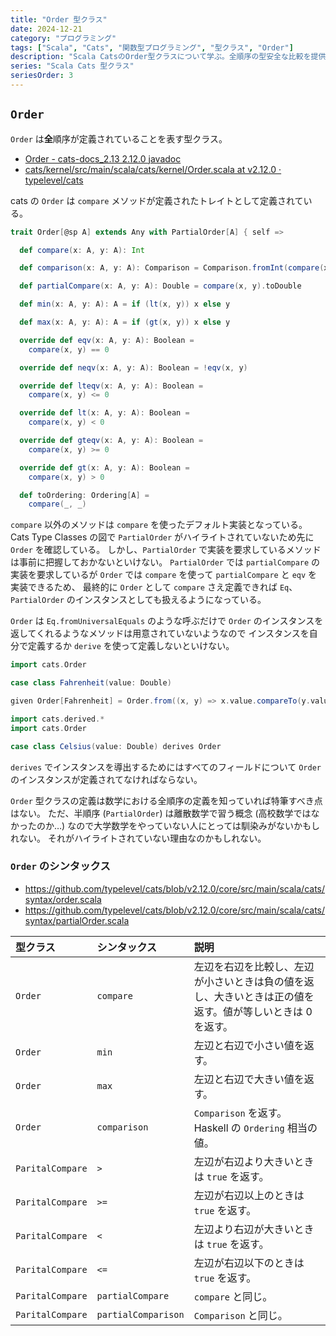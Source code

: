 ```yaml
---
title: "Order 型クラス"
date: 2024-12-21
category: "プログラミング"
tags: ["Scala", "Cats", "関数型プログラミング", "型クラス", "Order"]
description: "Scala CatsのOrder型クラスについて学ぶ。全順序の型安全な比較を提供するOrder型クラスの使い方と、比較演算子による安全な順序比較について詳しく解説。"
series: "Scala Cats 型クラス"
seriesOrder: 3
---
```


## `Order`

`Order` は**全**順序が定義されていることを表す型クラス。

- [Order - cats-docs_2.13 2.12.0 javadoc](https://www.javadoc.io/doc/org.typelevel/cats-docs_2.13/latest/cats/kernel/Order.htm)
- [cats/kernel/src/main/scala/cats/kernel/Order.scala at v2.12.0 · typelevel/cats](https://github.com/typelevel/cats/blob/v2.12.0/kernel/src/main/scala/cats/kernel/Order.scala)

cats の `Order` は `compare` メソッドが定義されたトレイトとして定義されている。

```scala
trait Order[@sp A] extends Any with PartialOrder[A] { self =>

  def compare(x: A, y: A): Int

  def comparison(x: A, y: A): Comparison = Comparison.fromInt(compare(x, y))

  def partialCompare(x: A, y: A): Double = compare(x, y).toDouble

  def min(x: A, y: A): A = if (lt(x, y)) x else y

  def max(x: A, y: A): A = if (gt(x, y)) x else y

  override def eqv(x: A, y: A): Boolean =
    compare(x, y) == 0

  override def neqv(x: A, y: A): Boolean = !eqv(x, y)

  override def lteqv(x: A, y: A): Boolean =
    compare(x, y) <= 0

  override def lt(x: A, y: A): Boolean =
    compare(x, y) < 0

  override def gteqv(x: A, y: A): Boolean =
    compare(x, y) >= 0

  override def gt(x: A, y: A): Boolean =
    compare(x, y) > 0

  def toOrdering: Ordering[A] =
    compare(_, _)
```

`compare` 以外のメソッドは `compare` を使ったデフォルト実装となっている。
Cats Type Classes の図で `PartialOrder` がハイライトされていないため先に `Order` を確認している。
しかし、`PartialOrder` で実装を要求しているメソッドは事前に把握しておかないといけない。
`PartialOrder` では `partialCompare` の実装を要求しているが `Order` では `compare` を使って `partialCompare` と `eqv` を実装できるため、
最終的に `Order` として `compare` さえ定義できれば `Eq`、`PartialOrder` のインスタンスとしても扱えるようになっている。

`Order` は `Eq.fromUniversalEquals` のような呼ぶだけで `Order` のインスタンスを返してくれるようなメソッドは用意されていないようなので
インスタンスを自分で定義するか `derive` を使って定義しないといけない。

<CodeWithTabs>

```scala !!tabs given
import cats.Order

case class Fahrenheit(value: Double)

given Order[Fahrenheit] = Order.from((x, y) => x.value.compareTo(y.value))
```

```scala !!tabs kittens
import cats.derived.*
import cats.Order

case class Celsius(value: Double) derives Order
```

</CodeWithTabs>

`derives` でインスタンスを導出するためにはすべてのフィールドについて `Order` のインスタンスが定義されてなければならない。

`Order` 型クラスの定義は数学における全順序の定義を知っていれば特筆すべき点はない。
ただ、半順序 (`PartialOrder`) は離散数学で習う概念 (高校数学ではなかったのか…) なので大学数学をやっていない人にとっては馴染みがないかもしれない。
それがハイライトされていない理由なのかもしれない。

### `Order` のシンタックス

- https://github.com/typelevel/cats/blob/v2.12.0/core/src/main/scala/cats/syntax/order.scala
- https://github.com/typelevel/cats/blob/v2.12.0/core/src/main/scala/cats/syntax/partialOrder.scala

| 型クラス         | シンタックス        | 説明                                                                                                      |
| :--------------- | :------------------ | :-------------------------------------------------------------------------------------------------------- |
| `Order`          | `compare`           | 左辺を右辺を比較し、左辺が小さいときは負の値を返し、大きいときは正の値を返す。値が等しいときは 0 を返す。 |
| `Order`          | `min`               | 左辺と右辺で小さい値を返す。                                                                              |
| `Order`          | `max`               | 左辺と右辺で大きい値を返す。                                                                              |
| `Order`          | `comparison`        | `Comparison` を返す。Haskell の `Ordering` 相当の値。                                                     |
| `ParitalCompare` | `>`                 | 左辺が右辺より大きいときは `true` を返す。                                                                |
| `ParitalCompare` | `>=`                | 左辺が右辺以上のときは `true` を返す。                                                                    |
| `ParitalCompare` | `<`                 | 左辺より右辺が大きいときは `true` を返す。                                                                |
| `ParitalCompare` | `<=`                | 左辺が右辺以下のときは `true` を返す。                                                                    |
| `ParitalCompare` | `partialCompare`    | `compare` と同じ。                                                                                        |
| `ParitalCompare` | `partialComparison` | `Comparison` と同じ。                                                                                     | 
